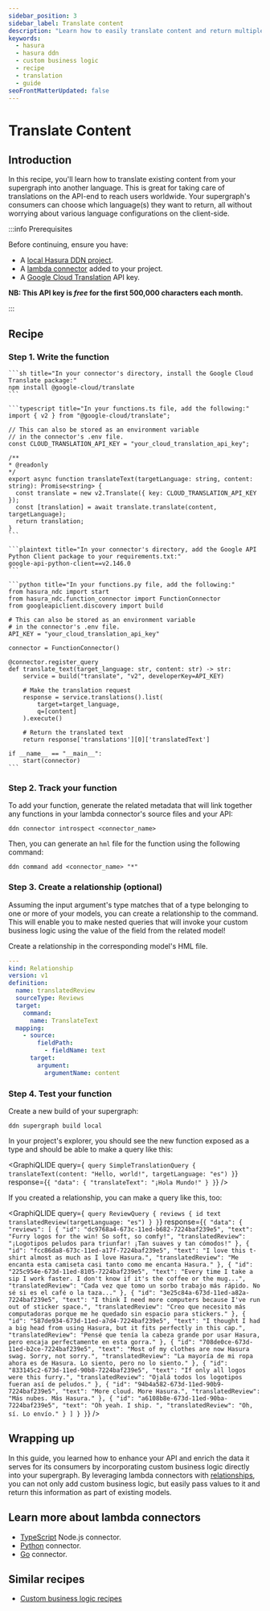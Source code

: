 ```yaml
---
sidebar_position: 3
sidebar_label: Translate content
description: "Learn how to easily translate content and return multiple languages to your clients."
keywords:
  - hasura
  - hasura ddn
  - custom business logic
  - recipe
  - translation
  - guide
seoFrontMatterUpdated: false
---
```



# Translate Content

## Introduction

In this recipe, you'll learn how to translate existing content from your supergraph into another language. This is great
for taking care of translations on the API-end to reach users worldwide. Your supergraph's consumers can choose which
language(s) they want to return, all without worrying about various language configurations on the client-side.

:::info Prerequisites

Before continuing, ensure you have:

- A [local Hasura DDN project](/quickstart.mdx).
- A [lambda connector](/business-logic/overview.mdx) added to your project.
- A [Google Cloud Translation](https://cloud.google.com/translate) API key.

**NB: This API key is _free_ for the first 500,000 characters each month.**

:::

## Recipe

### Step 1. Write the function

<Tabs className="language-tabs">
  <TabItem value="ts" label="TypeScript">

    ```sh title="In your connector's directory, install the Google Cloud Translate package:"
    npm install @google-cloud/translate
    ```

    ```typescript title="In your functions.ts file, add the following:"
    import { v2 } from "@google-cloud/translate";

    // This can also be stored as an environment variable
    // in the connector's .env file.
    const CLOUD_TRANSLATION_API_KEY = "your_cloud_translation_api_key";

    /**
    * @readonly
    */
    export async function translateText(targetLanguage: string, content: string): Promise<string> {
      const translate = new v2.Translate({ key: CLOUD_TRANSLATION_API_KEY });
      const [translation] = await translate.translate(content, targetLanguage);
      return translation;
    }
    ```

  </TabItem>
  <TabItem value="python" label="Python">
   
    ```plaintext title="In your connector's directory, add the Google API Python Client package to your requirements.txt:"
    google-api-python-client==v2.146.0
    ```

    ```python title="In your functions.py file, add the following:"
    from hasura_ndc import start
    from hasura_ndc.function_connector import FunctionConnector
    from googleapiclient.discovery import build

    # This can also be stored as an environment variable
    # in the connector's .env file.
    API_KEY = "your_cloud_translation_api_key"

    connector = FunctionConnector()

    @connector.register_query
    def translate_text(target_language: str, content: str) -> str:
        service = build("translate", "v2", developerKey=API_KEY)

        # Make the translation request
        response = service.translations().list(
            target=target_language,
            q=[content]
        ).execute()

        # Return the translated text
        return response['translations'][0]['translatedText']

    if __name__ == "__main__":
        start(connector)
    ```

  </TabItem>
</Tabs>

### Step 2. Track your function

To add your function, generate the related metadata that will link together any functions in your lambda connector's
source files and your API:

```ddn
ddn connector introspect <connector_name>
```

Then, you can generate an `hml` file for the function using the following command:

```ddn
ddn command add <connector_name> "*"
```

### Step 3. Create a relationship (optional)

Assuming the input argument's type matches that of a type belonging to one or more of your models, you can create a
relationship to the command. This will enable you to make nested queries that will invoke your custom business logic
using the value of the field from the related model!

Create a relationship in the corresponding model's HML file.

```yaml title="For example, if we have a Reviews model:"
---
kind: Relationship
version: v1
definition:
  name: translatedReview
  sourceType: Reviews
  target:
    command:
      name: TranslateText
  mapping:
    - source:
        fieldPath:
          - fieldName: text
      target:
        argument:
          argumentName: content
```

### Step 4. Test your function

Create a new build of your supergraph:

```ddn
ddn supergraph build local
```

In your project's explorer, you should see the new function exposed as a type and should be able to make a query like
this:

<GraphiQLIDE
  query={`
query SimpleTranslationQuery {
  translateText(content: "Hello, world!", targetLanguage: "es")
}`}
  response={`{
  "data": {
    "translateText": "¡Hola Mundo!"
  }
}`}
/>

If you created a relationship, you can make a query like this, too:

<GraphiQLIDE
  query={`
query ReviewQuery {
  reviews {
    id
    text
    translatedReview(targetLanguage: "es")
  }
}`}
  response={`{
  "data": {
    "reviews": [
      {
        "id": "dc9768a4-673c-11ed-b682-7224baf239e5",
        "text": "Furry logos for the win! So soft, so comfy!",
        "translatedReview": "¡Logotipos peludos para triunfar! ¡Tan suaves y tan cómodos!"
      },
      {
        "id": "fcc86da8-673c-11ed-a17f-7224baf239e5",
        "text": "I love this t-shirt almost as much as I love Hasura.",
        "translatedReview": "Me encanta esta camiseta casi tanto como me encanta Hasura."
      },
      {
        "id": "225c954e-673d-11ed-8105-7224baf239e5",
        "text": "Every time I take a sip I work faster. I don't know if it's the coffee or the mug...",
        "translatedReview": "Cada vez que tomo un sorbo trabajo más rápido. No sé si es el café o la taza..."
      },
      {
        "id": "3e25c84a-673d-11ed-a82a-7224baf239e5",
        "text": "I think I need more computers because I've run out of sticker space.",
        "translatedReview": "Creo que necesito más computadoras porque me he quedado sin espacio para stickers."
      },
      {
        "id": "587de934-673d-11ed-a7d4-7224baf239e5",
        "text": "I thought I had a big head from using Hasura, but it fits perfectly in this cap.",
        "translatedReview": "Pensé que tenía la cabeza grande por usar Hasura, pero encaja perfectamente en esta gorra."
      },
      {
        "id": "708de0ce-673d-11ed-b2ce-7224baf239e5",
        "text": "Most of my clothes are now Hasura swag. Sorry, not sorry.",
        "translatedReview": "La mayoría de mi ropa ahora es de Hasura. Lo siento, pero no lo siento."
      },
      {
        "id": "833145c2-673d-11ed-90b8-7224baf239e5",
        "text": "If only all logos were this furry.",
        "translatedReview": "Ojalá todos los logotipos fueran así de peludos."
      },
      {
        "id": "94b4a582-673d-11ed-90b9-7224baf239e5",
        "text": "More cloud. More Hasura.",
        "translatedReview": "Más nubes. Más Hasura."
      },
      {
        "id": "a6108b8e-673d-11ed-90ba-7224baf239e5",
        "text": "Oh yeah. I ship. ",
        "translatedReview": "Oh, sí. Lo envío."
      }
    ]
  }
}`}
/>

## Wrapping up

In this guide, you learned how to enhance your API and enrich the data it serves for its consumers by incorporating
custom business logic directly into your supergraph. By leveraging lambda connectors with
[relationships](/reference/metadata-reference/relationships.mdx), you can not only add custom business logic, but easily
pass values to it and return this information as part of existing models.

## Learn more about lambda connectors

- [TypeScript](/business-logic/overview.mdx) Node.js connector.
- [Python](/business-logic/overview.mdx) connector.
- [Go](/business-logic/overview.mdx) connector.

## Similar recipes

- [Custom business logic recipes](/business-logic/tutorials/index.mdx)
